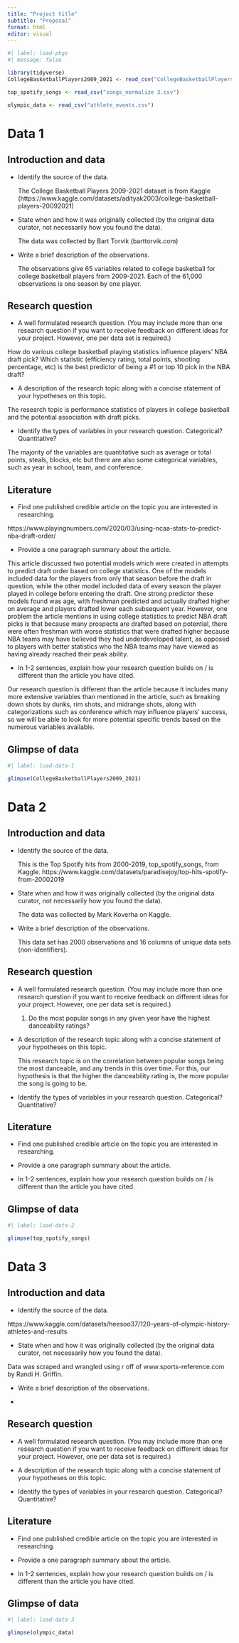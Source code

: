 ```yaml
---
title: "Project title"
subtitle: "Proposal"
format: html
editor: visual
---
```


```r
#| label: load-pkgs
#| message: false

library(tidyverse)
CollegeBasketballPlayers2009_2021 <- read_csv("CollegeBasketballPlayers2009-2021.csv")

top_spotify_songs <- read_csv("songs_normalize 3.csv")

olympic_data <- read_csv("athlete_events.csv")
```

# Data 1

## Introduction and data

-   Identify the source of the data.

    The College Basketball Players 2009-2021 dataset is from Kaggle (https://www.kaggle.com/datasets/adityak2003/college-basketball-players-20092021)

-   State when and how it was originally collected (by the original data curator, not necessarily how you found the data).

    The data was collected by Bart Torvik (barttorvik.com)

-   Write a brief description of the observations.

    The observations give 65 variables related to college basketball for college basketball players from 2009-2021. Each of the 61,000 observations is one season by one player.

## Research question

-   A well formulated research question. (You may include more than one research question if you want to receive feedback on different ideas for your project. However, one per data set is required.)

How do various college basketball playing statistics influence players' NBA draft pick? Which statistic (efficiency rating, total points, shooting percentage, etc) is the best predictor of being a #1 or top 10 pick in the NBA draft?

-   A description of the research topic along with a concise statement of your hypotheses on this topic.

The research topic is performance statistics of players in college basketball and the potential association with draft picks.

-   Identify the types of variables in your research question. Categorical? Quantitative?

The majority of the variables are quantitative such as average or total points, steals, blocks, etc but there are also some categorical variables, such as year in school, team, and conference.

## Literature

-   Find one published credible article on the topic you are interested in researching.

https://www.playingnumbers.com/2020/03/using-ncaa-stats-to-predict-nba-draft-order/

-   Provide a one paragraph summary about the article.

This article discussed two potential models which were created in attempts to predict draft order based on college statistics. One of the models included data for the players from only that season before the draft in question, while the other model included data of every season the player played in college before entering the draft. One strong predictor these models found was age, with freshman predicted and actually drafted higher on average and players drafted lower each subsequent year. However, one problem the article mentions in using college statistics to predict NBA draft picks is that because many prospects are drafted based on potential, there were often freshman with worse statistics that were drafted higher because NBA teams may have believed they had underdeveloped talent, as opposed to players with better statistics who the NBA teams may have viewed as having already reached their peak ability.

-   In 1-2 sentences, explain how your research question builds on / is different than the article you have cited.

Our research question is different than the article because it includes many more extensive variables than mentioned in the article, such as breaking down shots by dunks, rim shots, and midrange shots, along with categorizations such as conference which may influence players' success, so we will be able to look for more potential specific trends based on the numerous variables available.

## Glimpse of data

```r
#| label: load-data-1

glimpse(CollegeBasketballPlayers2009_2021)

```

# Data 2

## Introduction and data

-   Identify the source of the data.

    This is the Top Spotify hits from 2000-2019, top_spotify_songs, from Kaggle. https://www.kaggle.com/datasets/paradisejoy/top-hits-spotify-from-20002019

-   State when and how it was originally collected (by the original data curator, not necessarily how you found the data).

    The data was collected by Mark Koverha on Kaggle.

-   Write a brief description of the observations.

    This data set has 2000 observations and 16 columns of unique data sets (non-identifiers).

## Research question

-   A well formulated research question. (You may include more than one research question if you want to receive feedback on different ideas for your project. However, one per data set is required.)

    1.  Do the most popular songs in any given year have the highest danceability ratings?

-   A description of the research topic along with a concise statement of your hypotheses on this topic.

    This research topic is on the correlation between popular songs being the most danceable, and any trends in this over time. For this, our hypothesis is that the higher the danceability rating is, the more popular the song is going to be.

-   Identify the types of variables in your research question. Categorical? Quantitative?

## Literature

-   Find one published credible article on the topic you are interested in researching.

-   Provide a one paragraph summary about the article.

-   In 1-2 sentences, explain how your research question builds on / is different than the article you have cited.

## Glimpse of data

```r
#| label: load-data-2

glimpse(top_spotify_songs)
```

# Data 3

## Introduction and data

-   Identify the source of the data.

https://www.kaggle.com/datasets/heesoo37/120-years-of-olympic-history-athletes-and-results

-   State when and how it was originally collected (by the original data curator, not necessarily how you found the data).

Data was scraped and wrangled using r off of www.sports-reference.com by Randi H. Griffin.

-   Write a brief description of the observations.

-   

## Research question

-   A well formulated research question. (You may include more than one research question if you want to receive feedback on different ideas for your project. However, one per data set is required.)

-   A description of the research topic along with a concise statement of your hypotheses on this topic.

-   Identify the types of variables in your research question. Categorical? Quantitative?

## Literature

-   Find one published credible article on the topic you are interested in researching.

-   Provide a one paragraph summary about the article.

-   In 1-2 sentences, explain how your research question builds on / is different than the article you have cited.

## Glimpse of data

```r
#| label: load-data-3

glimpse(olympic_data)
```
